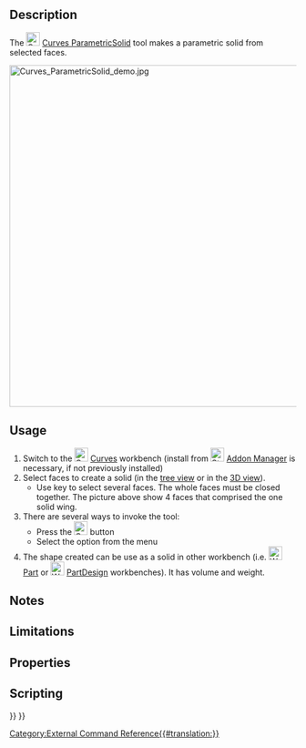 <languages/>
<translate>

<!--T:1-->
{{Docnav
|[[Curves_ExtractSubshape|ExtractSubshape]]
|[[Curves_PasteSVG|PasteSVG]]
|[[Curves_Workbench|Curves]]
|IconL=Curves_ExtractSubshape.svg
|IconR=Curves_PasteSVG.svg
|IconC=Curves_workbench_icon.svg
}}

<!--T:2-->
{{GuiCommand
|Name=Curves ParametricSolid
|MenuLocation=Misc. → Parametric solid
|Workbenches=[[Curves_Workbench|Curves]]
}}

==Description== <!--T:3-->

<!--T:4-->
The [[Image:Curves_ParametricSolid.svg|24px]] [[Curves_ParametricSolid|Curves ParametricSolid]] tool makes a parametric solid from selected faces.

<!--T:12-->
[[File:Curves_ParametricSolid_demo.jpg|600px]]
{{Caption|Above: shows before (left) and after (right) application of the ParametricSolid tool}}

==Usage== <!--T:5-->

<!--T:6-->
# Switch to the [[Image:Curves_workbench_icon.svg|24px]] [[Curves_Workbench|Curves]] workbench (install from [[Image:Std_AddonMgr.svg|24px]] [[Std_AddonMgr|Addon Manager]] is necessary, if not previously installed)
# Select faces to create a solid (in the [[Tree_view|tree view]] or in the [[3D_view|3D view]]).
#* Use {{KEY|Ctrl}} key to select several faces. The whole faces must be closed together. The picture above show 4 faces that comprised the one solid wing.
# There are several ways to invoke the tool: 
#* Press the [[Image:Curves_ParametricSolid.svg|24px]] button
#* Select the {{MenuCommand|Misc. → Parametric solid}} option from the menu
# The shape created can be use as a solid in other workbench (i.e. [[Image:Workbench_Part.svg|24px]] [[Part_Workbench|Part]] or [[Image:Workbench_PartDesign.svg|24px]] [[PartDesign_Workbench|PartDesign]] workbenches). It has volume and weight.

==Notes== <!--T:7-->


==Limitations== <!--T:8-->


==Properties== <!--T:9-->


==Scripting== <!--T:10-->


<!--T:11-->
{{Docnav
|[[Curves_ExtractSubshape|ExtractSubshape]]
|[[Curves_PasteSVG|PasteSVG]]
|[[Curves_Workbench|Curves]]
|IconL=Curves_ExtractSubshape.svg
|IconR=Curves_PasteSVG.svg
|IconC=Curves_workbench_icon.svg
}}

</translate>
{{Curves Tools navi{{#translation:}}}}
{{Userdocnavi{{#translation:}}}}
[[Category:External Command Reference{{#translation:}}]]